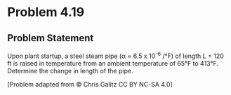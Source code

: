 # Problem 4.19 {.unnumbered}

## Problem Statement

Upon plant startup, a steel steam pipe (α = 6.5 x 10<sup>-6</sup> /°F) of length L = 120 ft is raised in temperature from an ambient temperature of 65°F to 413°F. Determine the change in length of the pipe.

\[Problem adapted from © Chris Galitz CC BY NC-SA 4.0\]